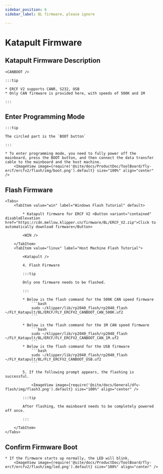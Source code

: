 ```yaml
---
sidebar_position: 6
sidebar_label: BL firmware, please ignore

---
```





# Katapult Firmware

## Katapult Firmware Description

    <CANBOOT />

    :::tip

    * ERCF V2 supports CANR, S232, USB
    * Only CAN firmware is provided here, with speeds of 500K and 1M

    :::

## Enter Programming Mode

    :::tip

    The circled part is the `BOOT button`

    :::

    * To enter programming mode, you need to fully power off the mainboard, press the BOOT button, and then connect the data transfer cable to the mainboard and the host machine.
        <ImageView image={require('@site/docs/ProductDoc/ToolBoard/fly-ercf/ercfv2/flash/img/boot.png').default} size="100%" align="center" />

## Flash Firmware
    <Tabs>
        <TabItem value="win" label="Windows Flash Tutorial" default>

            * Katapult firmware for ERCF V2 <Button variant="contained" disableElevation href="https://cdn.mellow.klipper.cn/firmware/BL/ERCF_V2.zip">Click to automatically download firmware</Button>

            <WIN />
            
        </TabItem>
        <TabItem value="linux" label="Host Machine Flash Tutorial">

            <Katapult />

            4. Flash Firmware

            :::tip

            Only one firmware needs to be flashed.

            :::

            * Below is the flash command for the 500K CAN speed firmware
                ```bash
                sudo ~/klipper/lib/rp2040_flash/rp2040_flash ~/FLY_Katapult/BL/ERCF/FLY_ERCFV2_CANBOOT_CAN_500K.uf2
                ```
                       
            * Below is the flash command for the 1M CAN speed firmware
                ```bash
                sudo ~/klipper/lib/rp2040_flash/rp2040_flash ~/FLY_Katapult/BL/ERCF/FLY_ERCFV2_CANBOOT_CAN_1M.uf2
                ```
            * Below is the flash command for the USB firmware
                ```bash
                sudo ~/klipper/lib/rp2040_flash/rp2040_flash ~/FLY_Katapult/BL/FLY_ERCFV2_CANBOOT_USB.uf2
                ```

            5. If the following prompt appears, the flashing is successful.

                <ImageView image={require('@site/docs/General/dfu-flash/img/flash3.png').default} size="100%" align="center" />

            :::tip

            After flashing, the mainboard needs to be completely powered off once.

            :::

        </TabItem>
    </Tabs>

## Confirm Firmware Boot

    * If the firmware starts up normally, the LED will blink.
        <ImageView image={require('@site/docs/ProductDoc/ToolBoard/fly-ercf/ercfv2/flash/img/led.png').default} size="100%" align="center" />